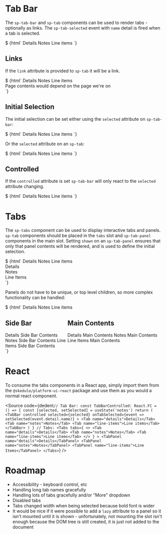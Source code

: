 
<Meta title="Components/Tabs" component="sp-tabs" />

# Tab Bar

The `sp-tab-bar` and `sp-tab` components can be used to render tabs - optionally as links. The `sp-tab-selected` event with `name` detail is fired when a tab is selected.

<Canvas>
  <Story name="Tab Bar">
    $
    {html`
      <sp-tab-bar>
        <sp-tab name="details">Details</sp-tab>
        <sp-tab name="notes">Notes</sp-tab>
        <sp-tab name="line-items">Line items</sp-tab>
      </sp-tab-bar>
    `}
  </Story>
</Canvas>

## Links

If the `link` attribute is provided to `sp-tab` it will be a link.

<Canvas>
  <Story name="Link Tab Bar">
    $
    {html`
      <sp-tab-bar>
        <sp-tab link="/details/" selected>Details</sp-tab>
        <sp-tab link="/notes/">Notes</sp-tab>
        <sp-tab link="/line-items/">Line items</sp-tab>
      </sp-tab-bar>
      <div style="padding: var(--sp-spacing-6) var(--sp-spacing-8);">
        Page contents would depend on the page we're on
      </div>
    `}
  </Story>
</Canvas>

## Initial Selection

The initial selection can be set either using the `selected` attribute on `sp-tab-bar`:

<Canvas>
  <Story name="Tab Bar Selected">
    $
    {html`
      <sp-tab-bar selected="notes">
        <sp-tab name="details">Details</sp-tab>
        <sp-tab name="notes">Notes</sp-tab>
        <sp-tab name="line-items">Line items</sp-tab>
      </sp-tab-bar>
    `}
  </Story>
</Canvas>

Or the `selected` attribute on an `sp-tab`:

<Canvas>
  <Story name="Tab Bar Selected Tab">
    $
    {html`
      <sp-tab-bar>
        <sp-tab name="details">Details</sp-tab>
        <sp-tab name="notes">Notes</sp-tab>
        <sp-tab name="line-items" selected>Line items</sp-tab>
      </sp-tab-bar>
    `}
  </Story>
</Canvas>

## Controlled

If the `controlled` attribute is set `sp-tab-bar` will only react to the `selected` attribute changing.

<Canvas>
  <Story name="Tab Bar Controlled">
    $
    {html`
      <sp-tab-bar selected="notes" controlled>
        <sp-tab name="details">Details</sp-tab>
        <sp-tab name="notes">Notes</sp-tab>
        <sp-tab name="line-items">Line items</sp-tab>
      </sp-tab-bar>
    `}
  </Story>
</Canvas>

# Tabs

The `sp-tabs` component can be used to display interactive tabs and panels. `sp-tab` components should be placed in the `tabs` slot and `sp-tab-panel` components in the main slot. Setting `shown` on an `sp-tab-panel` ensures that only that panel contents will be rendered, and is used to define the initial selection.

<Canvas>
  <Story name="Tabs">
    $
    {html`
      <sp-tabs>
        <sp-tab slot="tabs" name="details">Details</sp-tab>
        <sp-tab slot="tabs" name="notes">Notes</sp-tab>
        <sp-tab slot="tabs" name="line-items">Line items</sp-tab>
        <sp-tab-panel name="details">
          <div style="padding: var(--sp-spacing-6) var(--sp-spacing-8);">Details</div>
        </sp-tab-panel>
        <sp-tab-panel name="notes">
          <div style="padding: var(--sp-spacing-6) var(--sp-spacing-8);">Notes</div>
        </sp-tab-panel>
        <sp-tab-panel name="line-items">
          <div style="padding: var(--sp-spacing-6) var(--sp-spacing-8);">Line Items</div>
        </sp-tab-panel>
      </sp-tabs>
    `}
  </Story>
</Canvas>

Panels do not have to be unique, or top level children, so more complex functionality can be handled:

<Canvas>
  <Story name="Complex Tabs">
    $
    {html`
      <sp-tabs>
        <sp-tab slot="tabs" name="details">Details</sp-tab>
        <sp-tab slot="tabs" name="notes">Notes</sp-tab>
        <sp-tab slot="tabs" name="line-items">Line items</sp-tab>
        <div style="padding: var(--sp-spacing-6) var(--sp-spacing-8); display: flex; flex-direction: row;">
          <div style="margin-right: var(--sp-spacing-8); width: 300px">
            <h2>Side Bar</h2>
            <sp-tab-panel name="details">Details Side Bar Contents</sp-tab-panel>
            <sp-tab-panel name="notes">Notes Side Bar Contents</sp-tab-panel>
            <sp-tab-panel name="line-items">Line Items Side Bar Contents</sp-tab-panel>
          </div>
          <div>
            <h2>Main Contents</h2>
            <sp-tab-panel name="details">Details Main Contents</sp-tab-panel>
            <sp-tab-panel name="notes">Notes Main Contents</sp-tab-panel>
            <sp-tab-panel name="line-items">Line Items Main Contents</sp-tab-panel>
          </div>
        </div>
      </sp-tabs>
    `}
  </Story>
</Canvas>

# React

To consume the tabs components in a React app, simply import them from the `@skedulo/platform-ui-react` package and use them as you would a normal react component.

<Source
  code={dedent`
    // Tab Bar:
    const TabBarControlled: React.FC = () => {
      const [selected, setSelected] = useState('notes')
      return (
        <TabBar
          controlled
          selected={selected}
          onTabSelected={event => setSelected(event.detail.name)}
        >
          <Tab name="details">Details</Tab>
          <Tab name="notes">Notes</Tab>
          <Tab name="line-items">Line items</Tab>
        </TabBar>
      )
    }
    // Tabs:
    <Tabs
      tabs={
        <>
          <Tab name="details">Details</Tab>
          <Tab name="notes">Notes</Tab>
          <Tab name="line-items">Line items</Tab>
        </>
      }
    >
      <TabPanel name="details">Details</TabPanel>
      <TabPanel name="notes">Notes</TabPanel>
      <TabPanel name="line-items">Line Items</TabPanel>
    </Tabs>
`}
/>

# Roadmap

- Accessibility - keyboard control, etc
- Handling long tab names gracefully
- Handling lots of tabs gracefully and/or "More" dropdown
- Disabled tabs
- Tabs changed width when being selected because bold font is wider
- It would be nice if it were possible to add a `lazy` attribute to a panel so it isn't mounted until it is shown - unfortunately, not mounting the slot isn't enough because the DOM tree is still created, it is just not added to the document
